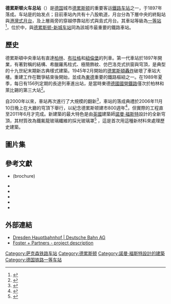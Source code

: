 {{Infobox station
| name                = 德勒斯登火車總站<br>Dresden Hauptbahnhof<br>[[File:Deutsche_Bahn_AG-Logo.svg|30px]] 
| symbol              = rail
| symbol_location     = de 
| symbol2             = s
| symbol_location2    = Dresden 
| type                = {{link-de|分岔站|Trennungsbahnhof}}，部分为[[尽头式车站|尽头站]] <br>（[[岛式月台|岛式站]]）
| image               = Dresden-Germany-Main station.jpg
| alt                 = 
| caption             = 德累斯顿火车总站（2006年）
| address             = [[薩克森州|薩克森州]][[德累斯顿|德累斯顿]] Wiener Platz 4, Seevorstadt, 
| country             = {{GER}}
| coordinates         = {{coord|51|02|25|N|13|43|54|E|region:DE-SN_type:railwaystation|format=dms|display=inline,title}}
| line                = {{Plainlist|
* {{link-de|杰钦－德累斯顿-新城铁路|Bahnstrecke Děčín–Dresden-Neustadt}}
* [[皮爾納-科斯維格鐵路|皮爾納-科斯維格鐵路]]
* [[德累斯頓–維爾道鐵路|德累斯頓–維爾道鐵路]]
 }}
| platforms           = 16
| tracks              = 
| connections         = 
| code            = {{Deutsche Bahn station codes|code=1343|ds100=DH<ref name=Eisenbahnatlas >{{cite book|title=Eisenbahnatlas Deutschland (German railway atlas) | edition=2009/2010 |publisher= Schweers + Wall | year= 2009 |isbn= 978-3-89494-139-0}}</ref>|ibnr=8010085 |category=1<ref name =categories >{{DBCatsURL}}</ref>}}
| architect           = *Giese & Weidner
*[[Arwed_Rossbach|Arwed Rossbach]] (1892–1898)
*[[諾曼·福斯特|諾曼·福斯特]] (2000–2006)
| architectural_style = [[复兴式建筑|复兴式建筑]]及[[现代主义建筑|现代主义建筑]]
| opened              = 1898年4月23日
| closed              =
| passengers          = 60,000 (日均)
| website             = [https://www.bahnhof.de/bahnhof-de/bahnhof/Dresden_Hbf-1020006 www.bahnhof.de]
| map_type            = Saxony#Germany#Europe
| map_caption         = Location within Saxony##Location within Germany##Location within Europe
| embedded            = {{Infobox mapframe
| stroke-colour       = #C60C30
| stroke-width        = 3
| marker              = rail-underground
| marker-colour       = #009D58
| zoom                = 15
}}
| services            =
}}

'''德累斯顿火车总站'''（{{lang-de|Dresden Hauptbahnhof}}）是[[德国|德国]]城市[[德累斯顿|德累斯顿]]的重要客运[[鐵路车站|鐵路车站]]之一，于1897年落成。车站是{{link-de|杰钦－德累斯顿-新城铁路|Bahnstrecke Děčín–Dresden-Neustadt}}的始发点；目前車站內共有十八股軌道，月台分為下層中央的終點站與[[港灣式月台|港灣式月台]]，及上層兩旁的穿越停靠站形式與島式月台。其車站等級為[[德国铁路一等车站列表|一等站]]<ref>{{Cite web |url=https://www.deutschebahn.com/file/de/11878072/Xqvb5YtFO2llvnPvQTbDVvGwus4/11820348/data/stationspreisliste_2017.pdf |title=Stationspreisliste 2017 (gültig ab 01.01.2017) |access-date=2021-01-22 |archive-date=2017-08-06 |archive-url=https://web.archive.org/web/20170806180903/https://www.deutschebahn.com/file/de/11878072/Xqvb5YtFO2llvnPvQTbDVvGwus4/11820348/data/stationspreisliste_2017.pdf |dead-url=yes }}</ref>，位於{{link-de|德累斯顿铁路枢纽|Eisenbahnknoten Dresden}}中，與[[德累斯顿-新城车站|德累斯顿-新城车站]]同為該城市最重要的鐵路車站。

==歷史==
德累斯頓中央車站有直達[[柏林|柏林]]、[[布拉格|布拉格]]和[[紐倫堡|紐倫堡]]的列車。第一代車站於1897年開業，有著對稱的結構、希臘羅馬柱式、極簡飾紋、仿巴洛克式拱窗與穹頂，是典型的十九世紀末期新古典樣式建築。1945年2月開始的[[德累斯頓轟炸|德累斯頓轟炸]]破壞了車站大樓。重建工作在戰爭結束後開始，並成為[[東德|東德]]重要的鐵路樞紐之一。在1989年夏季，每日有156列定期的長途列車進出站，是當時東德[[德國國營鐵路|德國國營鐵路]]僅次於柏林和萊比錫的第三大站<ref name = "Seidel-2005">{{cite book | author = Ralph Seidel | title = Der Einfluss veränderter Rahmenbedingungen auf Netzgestalt und Frequenzen im Schienenpersonenfernverkehr Deutschlands | work= Dissertation at the University of Leipzig | location= Leipzig | year = 2005 | page = 48 |language=de}}</ref>。

自2000年以來，車站再次進行了大規模的翻新<ref>{{Cite book|author = 五十畑弘 |year = 2017 |title = 図説日本と世界の土木遺産 |publisher = 秀和システム |page = 128 |isbn = 978-4-7980-5223-6}}</ref>，車站的落成典禮於2006年11月10日晚上在大廳的穹頂下舉行，以紀念德累斯顿建市800週年<ref>{{cite news |url=http://www.sz-online.de/nachrichten/schmuckstueck-lockt-reisende-1248862.html |title=Schmuckstück lockt Reisende |newspaper=[[Sächsische_Zeitung|Sächsische Zeitung]] |date=11 November 2006 |access-date=22 August 2015 |language=de |archive-date=2018-07-20 |archive-url=https://web.archive.org/web/20180720113229/https://www.sz-online.de/nachrichten/schmuckstueck-lockt-reisende-1248862.html |dead-url=yes }}</ref>，但實際的工程直至2011年6月才完成。新建築的最大特色是由[[英國|英國]]建築師[[諾曼·福斯特|諾曼·福斯特]]設計的全新穹頂，其材質改為鐵氟龍玻璃纖維的採光玻璃罩<ref>{{cite web |publisher=Das Neue Dresden |url=http://www.das-neue-dresden.de/hauptbahnhof.html |title=Renovation of the Hauptbahnhof |language=de |access-date=10 September 2015 |archive-date=2021-02-25 |archive-url=https://web.archive.org/web/20210225043415/http://www.das-neue-dresden.de/hauptbahnhof.html |dead-url=no }}</ref> ，這是首次用這種新材料來處理歷史建築。

==圖片集==
{{Gallery
|title=
|width=200
|height=150
|align=center
|File:Dresden hauptbahnhof opening ceremoney plate.jpg|2006年舉行的車站揭幕儀式（從左至右）：國務卿約格·亨納克斯、德勒斯登市長盧茨·沃格爾、薩克森州州长{{link-en|奧爾格·米爾布拉德特|Georg Milbradt}}、德國鐵路執行長{{link-en|哈特穆特·梅多恩|Hartmut Mehdorn}}、建築師[[諾曼·福斯特|諾曼·福斯特]]和主持人切爾諾·喬巴泰
|File:Dresden HBF Empfangshalle.jpg|車站正門（2007年）
|File:Dresden-hauptbahnhof.jpg|入口大廳東翼（2002年）
|File:Dresden HBF the Saxonia.jpg|正門上方的“薩克森尼亞”雕像（2007年）
}}

==參考文獻==
{{reflist}}
* {{cite book|title=Ein Zelt für Züge – Der Dresdner Hauptbahnhof 2006 |publisher= Deutsche Bahn AG, Kommunikationsbüro Leipzig |date= November 2006 |language=de}} (brochure)
* {{cite book|author=Kurt Kaiß und Matthias Hengst |title=Dresdens Eisenbahn: 1894–1994 |publisher= Alba Publikation |location=  Düsseldorf |date=1994 |isbn= 3-87094-350-5 |language=de}}
* {{cite book|author=Peter Reichler |title=Dresden Hauptbahnhof. 150 Jahre Bahnhof in der Altstadt |publisher=Bufe-Fachbuch-Verlag |location=  Egglham |date=1998  |isbn=3-922138-64-0 |language=de}}
* {{cite book|author=Manfred Berger and Manfred Weisbrod |title=Über 150 Jahre Dresdener Bahnhöfe |publisher= Eisenbahn Journal special 6/91 |isbn= 3-922404-27-8 |language=de}}
* {{cite book|author=[[Verkehrsmuseum_Dresden|Verkehrsmuseum Dresden]] |title=Hundert Jahre Dresdner Hauptbahnhof 1898–1998 |publisher= Unimedia |location=  Leipzig |date=1998 |isbn= 3-932019-28-8 |language=de}}
* {{cite book|editor=Christian Bedeschinski |title=Hauptbahnhof Dresden – Das Tor zum Elbflorenz |publisher=VBN Verlag Bernd Neddermeyer |location= Berlin |date=2014 |isbn= 978-3941712423 |language=de}}

==外部連結==
* [https://www.bahnhof.de/bahnhof-en/Dresden_Hbf-3803954 Dresden Hauptbahnhof | Deutsche Bahn AG] {{Wayback|url=https://www.bahnhof.de/bahnhof-en/Dresden_Hbf-3803954 |date=20190807151727 }} {{en}}{{de}}
* [https://web.archive.org/web/20070119030154/http://www.fosterandpartners.com/Projects/0916/Default.aspx Foster + Partners - project description]

{{commons category|Dresden Hauptbahnhof}}
{{德国铁路一等车站}}

{{Authority control}}
{{DEFAULTSORT:Dresden Hauptbahnhof}}
[[Category:萨克森铁路车站|Category:萨克森铁路车站]]
[[Category:德累斯顿|Category:德累斯顿]]
[[Category:諾曼·福斯特設計的建築|Category:諾曼·福斯特設計的建築]]
[[Category:德国铁路一等车站|Category:德国铁路一等车站]]
